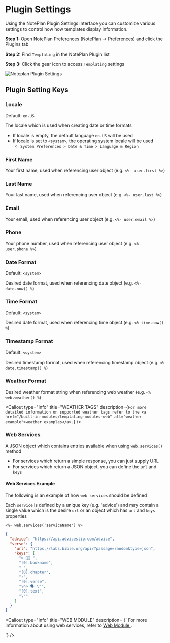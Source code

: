 
# Plugin Settings

Using the NotePlan Plugin Settings interface you can customize various settings to control how how templates display information.

**Step 1:** Open NotePlan Preferences (NotePlan -> Preferences) and click the Plugins tab

**Step 2:** Find `Templating` in the NotePlan Plugin list

**Step 3:** Click the gear icon to access `Templating` settings

<img src={noteplanpluginsettings.src} alt="Noteplan Plugin Settings" />

## Plugin Setting Keys

### Locale

Default: `en-US`

The locale which is used when creating date or time formats

- If locale is empty, the default language `en-US` will be used
- If locale is set to `<system>`, the operating system locale will be used
  - `System Preferences > Date & Time > Language & Region`

### First Name

Your first name, used when referencing user object (e.g. `<%- user.first %>`)

### Last Name

Your last name, used when referencing user object (e.g. `<%- user.last %>`)

### Email

Your email, used when referencing user object (e.g. `<%- user.email %>`)

### Phone

Your phone number, used when referencing user object (e.g. `<%- user.phone %>`)

### Date Format

Default: `<system>`

Desired date format, used when referencing date object (e.g. `<%- date.now() %`)

### Time Format

Default: `<system>`

Desired date format, used when referencing time object (e.g. `<% time.now() %`)

### Timestamp Format

Default: `<system>`

Desired timestamp format, used when referencing timestamp object (e.g. `<% date.timestamp() %`)

### Weather Format

Desired weather format string when referencing web weather (e.g. `<% web.weather() %`)

<Callout
  type="info"
  title="WEATHER TAGS"
  description={`For more detailed information on supported weather tags refer to the <a href="/built-in-modules/templating-modules-web" alt="weather example">weather examples</a>.`}
/>

### Web Services

A JSON object which contains entries available when using `web.services()` method

- For services which return a simple response, you can just supply URL
- For services which return a JSON object, you can define the `url` and `keys`

#### Web Services Example

The following is an example of how `web services` should be defined

Each `service` is defined by a unique key (e.g. 'advice') and may contain a single value which is the desire `url` or an object which has `url` and `keys` properties

```markdown
<%- web.services('serviceName') %>
```

```json
{
  "advice": "https://api.adviceslip.com/advice",
  "verse": {
    "url": "https://labs.bible.org/api/?passage=random&type=json",
    "keys": [
      "> 🙏🏻 ",
      "[0].bookname",
      " ",
      "[0].chapter",
      ":",
      "[0].verse",
      "\n> 🗣 \"",
      "[0].text",
      "\""
    ]
  }
}
```

<Callout
  type="info"
  title="WEB MODULE"
  description=
{`
  For more information about using web services, refer to <a href="/built-in-modules/templating-modules-web" alt="Web Module"> Web Module </a>.

`}
/>

